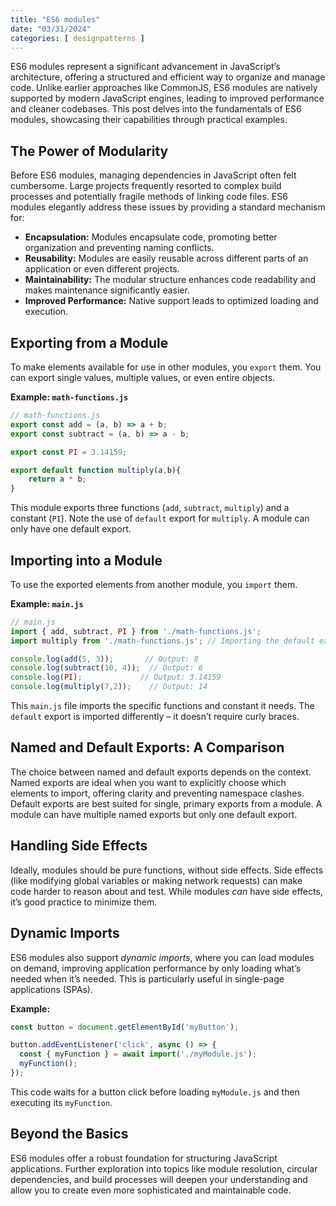 ```yaml
---
title: "ES6 modules"
date: "03/31/2024"
categories: [ designpatterns ]
---
```


ES6 modules represent a significant advancement in JavaScript's architecture, offering a structured and efficient way to organize and manage code.  Unlike earlier approaches like CommonJS, ES6 modules are natively supported by modern JavaScript engines, leading to improved performance and cleaner codebases.  This post delves into the fundamentals of ES6 modules, showcasing their capabilities through practical examples.

## The Power of Modularity

Before ES6 modules, managing dependencies in JavaScript often felt cumbersome.  Large projects frequently resorted to complex build processes and potentially fragile methods of linking code files. ES6 modules elegantly address these issues by providing a standard mechanism for:

* **Encapsulation:** Modules encapsulate code, promoting better organization and preventing naming conflicts.
* **Reusability:**  Modules are easily reusable across different parts of an application or even different projects.
* **Maintainability:**  The modular structure enhances code readability and makes maintenance significantly easier.
* **Improved Performance:**  Native support leads to optimized loading and execution.


## Exporting from a Module

To make elements available for use in other modules, you `export` them. You can export single values, multiple values, or even entire objects.

**Example: `math-functions.js`**

```javascript
// math-functions.js
export const add = (a, b) => a + b;
export const subtract = (a, b) => a - b;

export const PI = 3.14159;

export default function multiply(a,b){
    return a * b;
}
```

This module exports three functions (`add`, `subtract`, `multiply`) and a constant (`PI`).  Note the use of `default` export for `multiply`. A module can only have one default export.


## Importing into a Module

To use the exported elements from another module, you `import` them.

**Example: `main.js`**

```javascript
// main.js
import { add, subtract, PI } from './math-functions.js';
import multiply from './math-functions.js'; // Importing the default export

console.log(add(5, 3));       // Output: 8
console.log(subtract(10, 4));  // Output: 6
console.log(PI);             // Output: 3.14159
console.log(multiply(7,2));    // Output: 14
```

This `main.js` file imports the specific functions and constant it needs.  The `default` export is imported differently – it doesn’t require curly braces.

## Named and Default Exports: A Comparison

The choice between named and default exports depends on the context.  Named exports are ideal when you want to explicitly choose which elements to import, offering clarity and preventing namespace clashes. Default exports are best suited for single, primary exports from a module. A module can have multiple named exports but only one default export.

## Handling Side Effects

Ideally, modules should be pure functions, without side effects.  Side effects (like modifying global variables or making network requests) can make code harder to reason about and test. While modules *can* have side effects, it's good practice to minimize them.

## Dynamic Imports

ES6 modules also support *dynamic imports*, where you can load modules on demand, improving application performance by only loading what's needed when it's needed.  This is particularly useful in single-page applications (SPAs).

**Example:**

```javascript
const button = document.getElementById('myButton');

button.addEventListener('click', async () => {
  const { myFunction } = await import('./myModule.js');
  myFunction();
});
```

This code waits for a button click before loading `myModule.js` and then executing its `myFunction`.


## Beyond the Basics

ES6 modules offer a robust foundation for structuring JavaScript applications.  Further exploration into topics like module resolution, circular dependencies, and build processes will deepen your understanding and allow you to create even more sophisticated and maintainable code.

